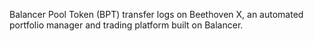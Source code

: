 Balancer Pool Token (BPT) transfer logs on Beethoven X, an automated portfolio manager and trading platform built on Balancer.

